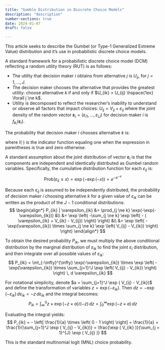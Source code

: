 ```yaml
---
title: "Gumble Distribution in Discrete Choice Models"
description: "description"
number-sections: true
date: 2024-01-07
draft: false

---
```


This article seeks to describe the Gumbel (or Type-1 Generalized Extreme Value) distribution and it's use in probabilistic discrete choice models.

A standard framework for a probabilistic discrete choice model (DCM) reflecting a random utility theory (RUT) is as follows: 

 - The utility that decision maker $i$ obtains from alternative $j$ is $U_{ij}$, for $j = 1, \ldots, J$. 
 - The decision maker chooses the alternative that provides the greatest utility: choose alternative $k$ if and only if $U_{ik} > U_{ij} \hspace{1ex} \forall j \ne k$. 
 - Utility is decomposed to reflect the researcher's inability to understand or observe all factors that impact choices: $U_{ij} = V_{ij} + \varepsilon_{ij}$ where the joint density of the random vector $\mathbf{\varepsilon}_i = (\varepsilon_{i1}, \ldots, \varepsilon_{iJ})$ for decision maker $i$ is $f_{\mathbf{\varepsilon}_i}(\mathbf{\varepsilon}_i)$. 

The probability that decision maker $i$ chooses alternative $k$ is:

\begin{align*}
    P_{ik} 
    &= \text{Prob}\left( U_{ik} > U_{ij} \; \forall j \ne k \right)  &\\
    &= \text{Prob}\left( V_{ik} + \varepsilon_{ik} > V_{ij} + \varepsilon_{ij} \; \forall j \ne k \right)  &\\
    &= \text{Prob}\left( \varepsilon_{ij} < \varepsilon_{ik} + V_{ik} - V_{ij} \; \forall j \ne k \right)  &\\
    &= \int_{\varepsilon_i} I\left( \varepsilon_{ij} < \varepsilon_{ik} + V_{ik} - V_{ij} \; \forall j \ne k \right) \, f_{\mathbf{\varepsilon}_i}(\mathbf{\varepsilon}_i) \, d \mathbf{\varepsilon}_i &
\end{align*}

where $I(\cdot)$ is the indicator function equaling one when the expression in parentheses is true and zero otherwise.

A standard assumption about the joint distribution of vector $\mathbf{\varepsilon}_i$ is that the components are independent and identically distributed as Gumbel random variables. Specifically, the cumulative distribution function for each $\varepsilon_{ij}$ is:
$$ 
\text{Prob}(\varepsilon_{ij} \leq x) = \exp(-\exp(-x)) = e^{-e^{-x}} 
$$

Because each $\varepsilon_{ij}$ is assumed to be independently distributed, the probability of decision maker $i$ choosing alternative $k$ for a given value of $\varepsilon_{ik}$ can be written as the product of the $J-1$ conditional distributions:
$$
\begin{align*}
P_{ik} | \varepsilon_{ik}
&= \prod_{j \ne k} \exp(-\exp(-\varepsilon_{ik})) &\\
&= \exp \left( -\sum_{j \ne k} \exp \left( - ( \varepsilon_{ik} + V_{ik} - V_{ij}) \right) \right) &\\
&= \exp \left( - \exp(\varepsilon_{ik}) \times \sum_{j \ne k} \exp \left( V_{ij} - V_{ik}) \right) \right) 
\end{align*}
$$

To obtain the desired probability $P_{ik}$, we must multiply the above conditional distribution by the marginal distribution of $\varepsilon_{ik}$ to find the joint $\varepsilon_i$ distribution, and then integrate over all possible values of $\varepsilon_{ik}$:
$$ 
P_{ik} = \int_{-\infty}^{\infty} \exp(-\varepsilon_{ik}) \times \exp \left( - \exp(\varepsilon_{ik}) \times \sum_{j=1}^J \exp \left( V_{ij} - V_{ik}) \right) \right) \, d \varepsilon_{ik} 
$$

For notational simplicity, denote $a = \sum_{j=1}^J \exp ( V_{ij} - V_{ik})$ and define the transformation of variables $z = \exp(-\varepsilon_{ik})$. Then $dz = -\exp(-\varepsilon_{ik}) \, d \varepsilon_{ik} = -z \, d \varepsilon_{ik}$ and the integral becomes:
$$
P_{ik} = \int_{\infty}^{0} z \times \exp ( - z \times a ) / (-z) \, dz = \int_{0}^{\infty} \exp (-z \times a ) \, dz
$$

Evaluating the integral yields:
$$
P_{ik} = - \left[ \frac{1}{a} \times \left( 0 - 1 \right) \right] = \frac{1}{a} = \frac{1}{\sum_{j=1}^J \exp ( V_{ij} - V_{ik})} = \frac{\exp ( V_{ik} )}{\sum_{j = 1}^{J} \exp ( V_{ij} )}
$$

This is the standard multinomial logit (MNL) choice probability.






